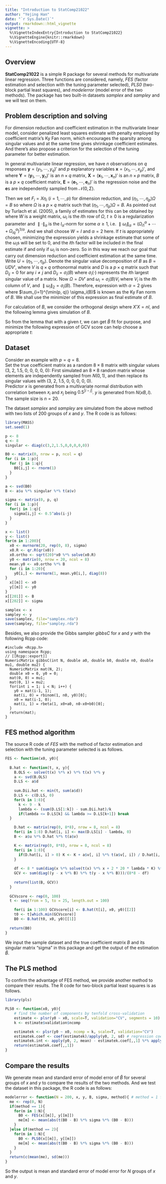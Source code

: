 ```yaml
---
title: "Introduction to StatComp21022"
author: "Yejing Han"
date: "`r Sys.Date()`"
output: rmarkdown::html_vignette
vignette: >
  %\VignetteIndexEntry{Introduction to StatComp21022}
  %\VignetteEngine{knitr::rmarkdown}
  %\VignetteEncoding{UTF-8}
---
```


## Overview

__StatComp21022__ is a simple R package for several methods for multivariate linear regression. Three functions are considered, namely, _FES_ (factor estimation and selection with the tuning parameter selected), _PLS0_ (two-block partial least squares), and _modelerror_ (model error of the two methods). The package has two built-in datasets _samplex_ and _sampley_ and we will test on them. 


## Problem description and solving

For dimension reduction and coefficient estimation in the multivariate linear model, consider penalized least squares estimate with penalty employed by coefficient matrix's Ky Fan norm, which encourages the sparsity among singular values and at the same time gives shrinkage coefficient estimates. And there's also propose a criterion for the selection of the tuning parameter for better estimation. 

In general multivariate linear regression, we have $n$ observations on $q$ responses $\textbf{y} = (y_1, \cdots, y_q)'$ and $p$ explanatory variables $\textbf{x} = (x_1, \cdots, x_p)'$, and
\begin{equation}
	Y = XB + E
\end{equation}
where $\textbf{Y} = (\textbf{y}_1, \cdots, \textbf{y}_n)'$ is an $n \times q$ matrix, $\textbf{X} = (\textbf{x}_1, \cdots, \textbf{x}_n)'$ is an $n \times p$ matrix, $B$ is a $p \times q$ coefficient matrix, $\textbf{E} = (\textbf{e}_1, \cdots, \textbf{e}_n)'$ is the regression noise and the $\textbf{e}$s are independently sampled from $\mathcal{N}(0, \Sigma)$.

Then we set $F_i = X\eta_i\ (i = 1, \cdots, p)$ for dimension reduction, and $(\eta_1, \cdots, \eta_p)\Omega = B$ so
\begin{equation}
  Y = F\Omega + E, 
\end{equation}
where $\Omega$ is a $p \times q$ matrix such that $(\eta_1, \cdots, \eta_p)\Omega = B$. 
As pointed out by Turlach et al. (2005), a family of estimates for this can be obtained by 
\begin{equation}
  \begin{aligned}
    \min[tr\{(Y - F\Omega)W(Y - F\Omega)'\}] \qquad subject\ to \sum_{i=1}^p \parallel \omega_i \parallel_{\alpha} \leqslant t, 
  \end{aligned}
\end{equation}
where $W$ is a weight matrix, $\omega_i$ is the $i$th row of $\Omega$, $t \geqslant 0$ is a regularization parameter and $\parallel \cdot \parallel_{\alpha}$ is the $l_{\alpha}$-norm for some $\alpha \geqslant 1$, i.e. $\parallel \omega_i \parallel_{\alpha} = (\Omega_{i1}^{\alpha} + \cdots + \Omega_{iq}^{\alpha})^{1/\alpha}$. And we shall choose $W = I$ and $\alpha = 2$ here. 
If $t$ is appropriately chosen, minimizing the expression yields a shrinkage estimate that some of the $\omega_i$s will be set to 0, and the $i$th factor will be included in the final estimate if and only if $\omega_i$ is non-zero. So in this way we reach our goal that carry out dimension reduction and coefficient estimation at the same time. 
Write $U = (\eta_1, \cdots, \eta_p)$. Denote the singular value decomposition of $B$ as $B = UDV'$, where $V$ is $q \times q$ orthonormal matrix and $D$ is a $p \times q$ matrix such that $D_{ij} = 0$ for any $i \neq j$ and $D_{ii} = \sigma_i(B)$ where $\sigma_i(\cdot)$ represents the $i$th largest singular value of a matrix. 
Now $\Omega = DV'$ and $\omega_i = \sigma_i(B)V_i$ where $V_i$ is the $i$th column of $V$, and $\parallel \omega_i \parallel_2 = \sigma_i(B)$. Therefore, expression with $\alpha = 2$ gives
\begin{equation}
  \begin{aligned}
    \min[tr\{(Y - XB)(Y - XB)'\}] \qquad subject\ to\ \sum_{i=1}^{\min(p, q)} \sigma_i(B) \leqslant t, \nonumber
  \end{aligned}
\end{equation}
where $\sum_{i=1}^{\min(p, q)} \sigma_i(B)$ is known as the Ky Fan norm of $B$. We shall use the minimizer of this expression as final estimate of $B$.

For calculation of $B$, we consider the orthogonal design where $X'X = nI$, and the following lemma gives simulation of $B$. 
\begin{lemma}
Let $\hat{U}^{LS}\hat{D}^{LS}\hat{V}^{LS}$ be the singular value decomposition of the least squares estimate $\hat{B}^{LS}$. Then, under the orthogonal design, the minimizer of expression is
$$\hat{B} = \hat{U}^{LS}\hat{D}(\hat{V}^{LS})', $$
where $\hat{D}_{ij} = 0$ if $i \neq j$, $\hat{D}_{ii} = \max(\hat{D}_{ii}^{LS}-\lambda, 0)$ and $\lambda \geqslant 0$ is a constant such that $\sum_i \hat{D}_{ii} = \min(t, \sum \hat{D}_{ii}^{LS})$. 
\end{lemma}

So from the lemma that with a given $t$, we can get $\hat{B}$ fit for purpose, and minimize the following expression of GCV score can help choose a appropriate $t$: 
\begin{equation}
  \mathrm{GCV}(t)=\frac{\operatorname{tr}\left\{(Y-X \hat{B})(Y-X \hat{B})^{\prime}\right\}}{q p-\mathrm{df}(t)}. 
\end{equation}



## Dataset

Consider an example with $p = q = 8$.  
Set the true coefficient matrix as a random $8\times 8$ matrix with singular values (3, 2, 1.5, 0, 0, 0, 0, 0): First simulated an $8\times 8$ random matrix whose elements are independently sampled from $N(0, 1)$, and then replace its singular values with (3, 2, 1.5, 0, 0, 0, 0, 0).  
Predictor $x$ is generated from a multivariate normal distribution with correlation between $x_i$ and $x_j$ being $0.5^{|i−j|}$. $y$ is generated from $N(xB, I)$. The sample size is $n = 20$.  

The dataset _samplex_ and _sampley_ are simulated from the above method with two lists of 200 groups of $x$ and $y$. The R code is as follows:

```r
library(MASS)
set.seed(1)

p <- 8
q <- 8
singular <- diag(c(3,2,1.5,0,0,0,0,0))

B0 <- matrix(0, nrow = p, ncol = q)
for (i in 1:p){
  for (j in 1:q){
    B0[i,j] <- rnorm(1)
  }
}

a <- svd(B0)
B <- a$u %*% singular %*% t(a$v)

sigma <- matrix(0, p, q)
for (i in 1:p){
  for(j in 1:q){
    sigma[i,j] <- 0.5^abs(i-j)
  }
}

x <- list()
y <- list()
for(m in 1:200){
  x0 <- mvrnorm(20, rep(0, 8), sigma)
  x0.R <- qr.R(qr(x0))
  x0.ortho <- sqrt(20)*x0 %*% solve(x0.R)
  y0 <- matrix(0, nrow = 20, ncol = 8)
  mean.y0 <- x0.ortho %*% B
  for (i in 1:20){
    y0[i,] <- mvrnorm(1, mean.y0[i,], diag(8))
}
  x[[m]] <- x0
  y[[m]] <- y0
}
x[[201]] <- B
x[[202]] <- sigma

samplex <- x
sampley <- y
save(samplex, file="samplex.rda")
save(sampley, file="sampley.rda")
```

Besides, we also provide the Gibbs sampler _gibbsC_ for $x$ and $y$ with the following Rcpp code: 

```Rcpp
#include <Rcpp.h>
using namespace Rcpp;
// [[Rcpp::export]]
NumericMatrix gibbsC(int N, double a0, double b0, double n0, double mu1, double mu2) {
  NumericMatrix mat(N, 2);
  double x0 = 0, y0 = 0;
  mat(0, 0) = mu1;
  mat(0, 1) = mu2;
  for(int i = 1; i < N; i++) {
    y0 = mat(i-1, 1);
    mat(i, 0) = rbinom(1, n0, y0)[0];
    x0 = mat(i-1, 0);
    mat(i, 1) = rbeta(1, x0+a0, n0-x0+b0)[0];
  }
  return(mat);
}
```


## FES method algorithm

The source R code of _FES_ with the method of factor estimation and selection with the tuning parameter selected is as follows.

```r
FES <- function(x0, y0){
  
  B.hat <- function(t, x, y){
    B.OLS <- solve(t(x) %*% x) %*% t(x) %*% y 
    a <- svd(B.OLS)
    D.LS <- a$d
  
    sum.Dii.hat <- min(t, sum(a$d))
    D.LS <- c(D.LS, 0)
    for(k in 1:8){
      k <- 9 - k
      lambda <- (sum(D.LS[1:k]) - sum.Dii.hat)/k
      if(lambda <= D.LS[k] && lambda >= D.LS[k+1]) break
  }

    D.hat <- matrix(rep(0, 8*8), nrow = 8, ncol = 8)
    for(i in 1:8) D.hat[i, i] <- max(D.LS[i] - lambda, 0)
    B <- a$u %*% D.hat %*% t(a$v)

    K <- matrix(rep(0, 8*8), nrow = 8, ncol = 8)
    for(i in 1:8){
      if(D.hat[i, i] > 0) K <- K + a$v[, i] %*% t(a$v[, i]) / D.hat[i, i]
    }
  
    df <- 8 * sum(diag(x %*% solve(t(x) %*% x + 2 * 20 * lambda * K) %*% t(x)))
    GCV <- sum(diag((y - x %*% B) %*% t(y - x %*% B)))/(8*8 - df)
  
    return(list(B, GCV))
  }
  
  GCVscore <- rep(0, 100)
  t <- seq(from = 5, to = 25, length.out = 100)

    for(i in 1:100) GCVscore[i] <- B.hat(t[i], x0, y0)[[2]]
    t0 <- t[which.min(GCVscore)]
    B0 <- B.hat(t0, x0, y0)[[1]]
  
  return(B0)
}
```

We input the sample dataset and the true coefficient matrix $B$ and its singular matrix "sigma" in this package and get the output of the estimation $\hat{B}$. 


## The PLS method

To confirm the advantage of FES method, we provide another method to compare their results. The R code for two-block partial least squares is as follows.  

```r
library(pls)

PLS0 <- function(x0, y0){
    # find the number of components by tenfold cross-validation
    estimate <- plsr(y0 ~ x0, scale=T, validation="CV", segments = 10)
    k <- estimate$validation$ncomp

    estimatek <- plsr(y0 ~ x0, ncomp = k, scale=T, validation="CV")
    estimatek.coef <- coef(estimatek)/apply(y0, 2, sd) # regression coefficient
    estimatek.int <- apply(y0, 2, mean) - estimatek.coef[,,1] %*% apply(x0, 2, mean) # intercept
    return(estimatek.coef[,,1])
}
```


## Compare the results

We generate mean and standard error of model error of $\hat{B}$ for several groups of $x$ and $y$ to compare the results of the two methods. 
And we test the dataset in this package, the R code is as follows:  

```r
modelerror <- function(N = 200, x, y, B, sigma, method){ # method = 1 for FES and method = 2 for PLS
  me <- rep(0, N)
  if(method == 1){
    for(m in 1:N){
      B0 <- FES(x[[m]], y[[m]])
      me[m] <- mean(abs(t(B0 - B) %*% sigma %*% (B0 - B)))
    }
  }else if(method == 2){
    for(m in 1:N){
      B0 <- PLS0(x[[m]], y[[m]])
      me[m] <- mean(abs(t(B0 - B) %*% sigma %*% (B0 - B)))
    }
  }
  return(c(mean(me), sd(me)))
}
```

So the output is mean and standard error of model error for $N$ groups of $x$ and $y$. 






